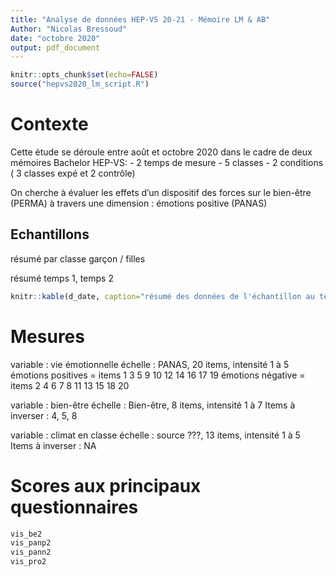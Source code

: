 ```yaml
---
title: "Analyse de données HEP-VS 20-21 - Mémoire LM & AB"
Author: "Nicolas Bressoud"
date: "octobre 2020"
output: pdf_document
---
```


```r
knitr::opts_chunk$set(echo=FALSE)
source("hepvs2020_lm_script.R")
```

# Contexte

Cette étude se déroule entre août et octobre 2020 dans le cadre de deux mémoires Bachelor HEP-VS:
- 2 temps de mesure
- 5 classes
- 2 conditions ( 3 classes expé et 2 contrôle)

On cherche à évaluer les effets d'un dispositif des forces sur le bien-être (PERMA) à travers une dimension : émotions positive (PANAS)

## Echantillons

résumé par classe garçon / filles

résumé temps 1, temps 2

```r

knitr::kable(d_date, caption="résumé des données de l'échantillon au temps 1 et au temps 2", label="temps1_2")
```


# Mesures

variable : vie émotionnelle
échelle : PANAS, 20 items, intensité 1 à 5
émotions positives = items 1 3 5 9 10 12 14 16 17 19
émotions négative = items 2 4 6 7 8 11 13 15 18 20

variable : bien-être
échelle : Bien-être, 8 items, intensité 1 à 7 
Items à inverser : 4, 5, 8

variable : climat en classe
échelle : source ???, 13 items, intensité 1 à 5
Items à inverser : NA


# Scores aux principaux questionnaires

```r
vis_be2
vis_panp2
vis_pann2
vis_pro2
```

